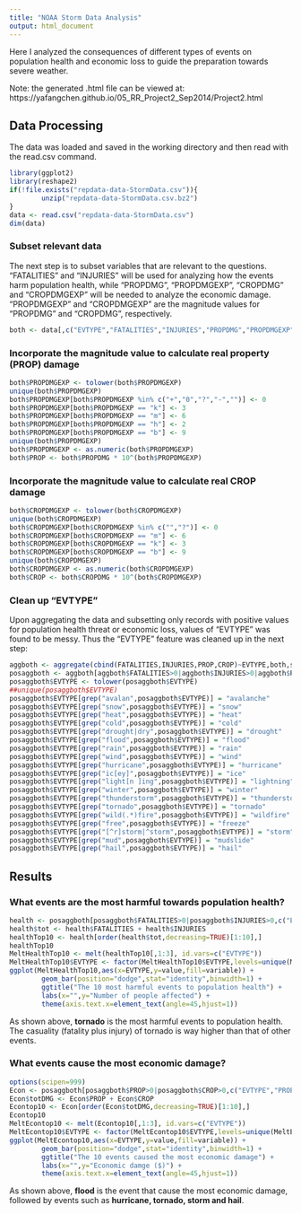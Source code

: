 ```yaml
---
title: "NOAA Storm Data Analysis"
output: html_document
---
```

Here I analyzed the consequences of different types of events on population health and economic loss to guide the preparation towards severe weather.

Note: the generated .html file can be viewed at: https://yafangchen.github.io/05_RR_Project2_Sep2014/Project2.html

## Data Processing
The data was loaded and saved in the working directory and then read with the read.csv command.

```r
library(ggplot2)
library(reshape2)
if(!file.exists("repdata-data-StormData.csv")){
        unzip("repdata-data-StormData.csv.bz2")
}
data <- read.csv("repdata-data-StormData.csv")
dim(data)
```

### Subset relevant data
The next step is to subset variables that are relevant to the questions. "FATALITIES" and "INJURIES" will be used for analyzing how the events harm population health, while "PROPDMG", "PROPDMGEXP", "CROPDMG" and "CROPDMGEXP" will be needed to analyze the economic damage. "PROPDMGEXP" and "CROPDMGEXP" are the magnitude values for "PROPDMG" and "CROPDMG", respectively.

```r
both <- data[,c("EVTYPE","FATALITIES","INJURIES","PROPDMG","PROPDMGEXP","CROPDMG","CROPDMGEXP")]
```

### Incorporate the magnitude value to calculate real property (PROP) damage
```r
both$PROPDMGEXP <- tolower(both$PROPDMGEXP)
unique(both$PROPDMGEXP)
both$PROPDMGEXP[both$PROPDMGEXP %in% c("+","0","?","-","")] <- 0
both$PROPDMGEXP[both$PROPDMGEXP == "k"] <- 3
both$PROPDMGEXP[both$PROPDMGEXP == "m"] <- 6
both$PROPDMGEXP[both$PROPDMGEXP == "h"] <- 2
both$PROPDMGEXP[both$PROPDMGEXP == "b"] <- 9
unique(both$PROPDMGEXP)
both$PROPDMGEXP <- as.numeric(both$PROPDMGEXP)
both$PROP <- both$PROPDMG * 10^(both$PROPDMGEXP)
```

### Incorporate the magnitude value to calculate real CROP damage
```r
both$CROPDMGEXP <- tolower(both$CROPDMGEXP)
unique(both$CROPDMGEXP)
both$CROPDMGEXP[both$CROPDMGEXP %in% c("","?")] <- 0
both$CROPDMGEXP[both$CROPDMGEXP == "m"] <- 6
both$CROPDMGEXP[both$CROPDMGEXP == "k"] <- 3
both$CROPDMGEXP[both$CROPDMGEXP == "b"] <- 9
unique(both$CROPDMGEXP)
both$CROPDMGEXP <- as.numeric(both$CROPDMGEXP)
both$CROP <- both$CROPDMG * 10^(both$CROPDMGEXP)
```

### Clean up "EVTYPE"
Upon aggregating the data and subsetting only records with positive values for population health threat or economic loss, values of "EVTYPE" was found to be messy. Thus the "EVTYPE" feature was cleaned up in the next step:

```r
aggboth <- aggregate(cbind(FATALITIES,INJURIES,PROP,CROP)~EVTYPE,both,sum)
posaggboth <- aggboth[aggboth$FATALITIES>0|aggboth$INJURIES>0|aggboth$PROP>0|aggboth$CROP>0,]
posaggboth$EVTYPE <- tolower(posaggboth$EVTYPE)
##unique(posaggboth$EVTYPE)
posaggboth$EVTYPE[grep("avalan",posaggboth$EVTYPE)] = "avalanche"
posaggboth$EVTYPE[grep("snow",posaggboth$EVTYPE)] = "snow"
posaggboth$EVTYPE[grep("heat",posaggboth$EVTYPE)] = "heat"
posaggboth$EVTYPE[grep("cold",posaggboth$EVTYPE)] = "cold"
posaggboth$EVTYPE[grep("drought|dry",posaggboth$EVTYPE)] = "drought"
posaggboth$EVTYPE[grep("flood",posaggboth$EVTYPE)] = "flood"
posaggboth$EVTYPE[grep("rain",posaggboth$EVTYPE)] = "rain"
posaggboth$EVTYPE[grep("wind",posaggboth$EVTYPE)] = "wind"
posaggboth$EVTYPE[grep("hurricane",posaggboth$EVTYPE)] = "hurricane"
posaggboth$EVTYPE[grep("ic[ey]",posaggboth$EVTYPE)] = "ice"
posaggboth$EVTYPE[grep("light[n ]ing",posaggboth$EVTYPE)] = "lightning"
posaggboth$EVTYPE[grep("winter",posaggboth$EVTYPE)] = "winter"
posaggboth$EVTYPE[grep("thunderstorm",posaggboth$EVTYPE)] = "thunderstorm"
posaggboth$EVTYPE[grep("tornado",posaggboth$EVTYPE)] = "tornado"
posaggboth$EVTYPE[grep("wild(.*)fire",posaggboth$EVTYPE)] = "wildfire"
posaggboth$EVTYPE[grep("free",posaggboth$EVTYPE)] = "freeze"
posaggboth$EVTYPE[grep("[^r]storm|^storm",posaggboth$EVTYPE)] = "storm"
posaggboth$EVTYPE[grep("mud",posaggboth$EVTYPE)] = "mudslide"
posaggboth$EVTYPE[grep("hail",posaggboth$EVTYPE)] = "hail"
```

## Results
### What events are the most harmful towards population health?

```r
health <- posaggboth[posaggboth$FATALITIES>0|posaggboth$INJURIES>0,c("EVTYPE","FATALITIES","INJURIES")]
health$tot <- health$FATALITIES + health$INJURIES
healthTop10 <- health[order(health$tot,decreasing=TRUE)[1:10],]
healthTop10
MeltHealthTop10 <- melt(healthTop10[,1:3], id.vars=c("EVTYPE"))
MeltHealthTop10$EVTYPE <- factor(MeltHealthTop10$EVTYPE,levels=unique(MeltHealthTop10$EVTYPE))
ggplot(MeltHealthTop10,aes(x=EVTYPE,y=value,fill=variable)) + 
        geom_bar(position="dodge",stat="identity",binwidth=1) + 
        ggtitle("The 10 most harmful events to population health") + 
        labs(x="",y="Number of people affected") + 
        theme(axis.text.x=element_text(angle=45,hjust=1))
```

As shown above, **tornado** is the most harmful events to population health. The casuality (fatality plus injury) of tornado is way higher than that of other events.

### What events cause the most economic damage?

```r
options(scipen=999)
Econ <- posaggboth[posaggboth$PROP>0|posaggboth$CROP>0,c("EVTYPE","PROP","CROP")]
Econ$totDMG <- Econ$PROP + Econ$CROP
Econtop10 <- Econ[order(Econ$totDMG,decreasing=TRUE)[1:10],]
Econtop10
MeltEcontop10 <- melt(Econtop10[,1:3], id.vars=c("EVTYPE"))
MeltEcontop10$EVTYPE <- factor(MeltEcontop10$EVTYPE,levels=unique(MeltEcontop10$EVTYPE))
ggplot(MeltEcontop10,aes(x=EVTYPE,y=value,fill=variable)) + 
        geom_bar(position="dodge",stat="identity",binwidth=1) + 
        ggtitle("The 10 events caused the most economic damage") + 
        labs(x="",y="Economic damge ($)") + 
        theme(axis.text.x=element_text(angle=45,hjust=1))
```

As shown above, **flood** is the event that cause the most economic damage, followed by events such as **hurricane, tornado, storm and hail**.